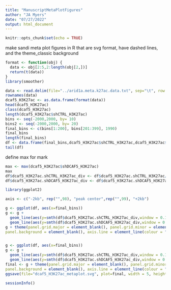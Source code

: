 ---
title: "ManuscriptMetaPlotFigures"
author: "JA Myers"
date: "07/27/2022"
output: html_document
---

```{r setup, include=FALSE}
knitr::opts_chunk$set(echo = TRUE)
```

make sandi meta plot figures in R that are 
svg format, have dashed lines, and the theme_classic background

```{r}
format <- function(obj) {
  data <- obj[2:5,2:length(obj[2,])]
  return(t(data))
}
library(smoother)
```

```{r}
data <- read.delim(file="../arid1a.meta.k27ac.data.txt", sep="\t", row.names = 1, stringsAsFactors = FALSE)
rownames(data)
dcaf5_H3K27ac <- as.data.frame(format(data))
head(dcaf5_H3K27ac)
class(dcaf5_H3K27ac)
length(dcaf5_H3K27ac$shCTRL_H3K27ac)
bins <- seq(-2000,2000, by= 10)
bins2 <- seq(-2000,2000, by= 20)
final_bins <- c(bins[1:200], bins[201:399], 1990)
final_bins 
length(final_bins)
df <- data.frame(final_bins,dcaf5_H3K27ac$shCTRL_H3K27ac,dcaf5_H3K27ac$shDCAF5_H3K27ac )
tail(df)
```

define max for mark 

```{r}
max <- max(dcaf5_H3K27ac$shDCAF5_H3K27ac)
max
df$dcaf5_H3K27ac.shCTRL_H3K27ac_div <- df$dcaf5_H3K27ac.shCTRL_H3K27ac/max
df$dcaf5_H3K27ac.shDCAF5_H3K27ac_div <- df$dcaf5_H3K27ac.shDCAF5_H3K27ac/max
```

```{r}
library(ggplot2)

axis <- c("-2kb", rep("",98), "peak center",rep("",99), "+2kb")

g <- ggplot(df, aes(x=final_bins))
g <- g +
  geom_line(aes(y=smth(df$dcaf5_H3K27ac.shCTRL_H3K27ac_div,window = 0.1,method = "gaussian")), colour="#8A2BE2", size=1.2, linetype="dashed")+
  geom_line(aes(y=smth(df$dcaf5_H3K27ac.shDCAF5_H3K27ac_div,window = 0.1,method = "gaussian")), colour="#8A2BE2", size=1.2)+ylab(label = "dcaf5_H3K27ac Normalized Coverage")+xlab(label = "Distance (bp)")
g + theme(panel.grid.major = element_blank(), panel.grid.minor = element_blank(),
panel.background = element_blank(), axis.line = element_line(colour = "black"))


g <- ggplot(df, aes(x=final_bins))
g <- g +
  geom_line(aes(y=smth(df$dcaf5_H3K27ac.shCTRL_H3K27ac_div,window = 0.1,method = "gaussian")), colour="#8A2BE2", size=1.2, linetype="dashed")+
  geom_line(aes(y=smth(df$dcaf5_H3K27ac.shDCAF5_H3K27ac_div,window = 0.1,method = "gaussian")), colour="#8A2BE2", size=1.2)+ylab(label = "dcaf5_H3K27ac Normalized Coverage")+xlab(label = "Distance (bp)")
final <- g + theme(panel.grid.major = element_blank(), panel.grid.minor = element_blank(),
panel.background = element_blank(), axis.line = element_line(colour = "black")) + ylim(0,1)
ggsave(file="dcaf5_H3K27ac_metaplot.svg", plot=final, width = 5, height = 5)
```

```{r}
sessionInfo()
```